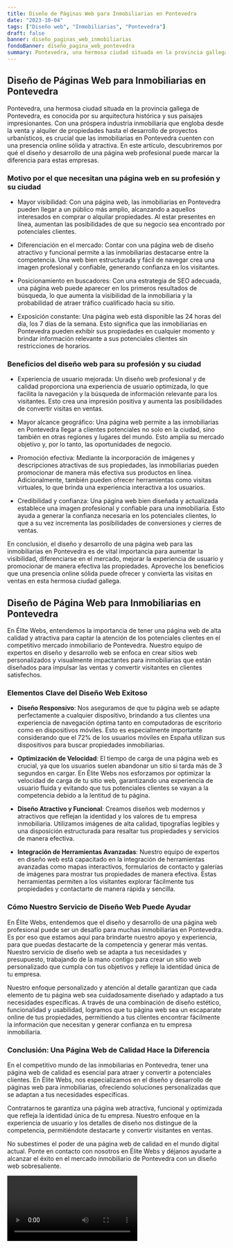 ```yaml
---
title: Diseño de Páginas Web para Inmobiliarias en Pontevedra
date: "2023-10-04"
tags: ["Diseño web", "Inmobiliarias", "Pontevedra"]
draft: false
banner: diseño_paginas_web_inmobiliarias
fondoBanner: diseño_pagina_web_pontevedra
summary: Pontevedra, una hermosa ciudad situada en la provincia gallega de Pontevedra, es conocida por su arquitectura histórica y sus paisajes impresionantes. Con una próspera industria inmobiliaria que engloba desde la venta y alquiler de propiedades hasta el desarrollo de proyectos urbanísticos, es crucial que las inmobiliarias en Pontevedra cuenten con una presencia online sólida y atractiva. En este artículo, descubriremos por qué el diseño y desarrollo de una página web profesional puede marcar la diferencia para estas empresas.
---
```



## Diseño de Páginas Web para Inmobiliarias en Pontevedra

Pontevedra, una hermosa ciudad situada en la provincia gallega de Pontevedra, es conocida por su arquitectura histórica y sus paisajes impresionantes. Con una próspera industria inmobiliaria que engloba desde la venta y alquiler de propiedades hasta el desarrollo de proyectos urbanísticos, es crucial que las inmobiliarias en Pontevedra cuenten con una presencia online sólida y atractiva. En este artículo, descubriremos por qué el diseño y desarrollo de una página web profesional puede marcar la diferencia para estas empresas.

### Motivo por el que necesitan una página web en su profesión y su ciudad

- Mayor visibilidad: Con una página web, las inmobiliarias en Pontevedra pueden llegar a un público más amplio, alcanzando a aquellos interesados en comprar o alquilar propiedades. Al estar presentes en línea, aumentan las posibilidades de que su negocio sea encontrado por potenciales clientes.

- Diferenciación en el mercado: Contar con una página web de diseño atractivo y funcional permite a las inmobiliarias destacarse entre la competencia. Una web bien estructurada y fácil de navegar crea una imagen profesional y confiable, generando confianza en los visitantes.

- Posicionamiento en buscadores: Con una estrategia de SEO adecuada, una página web puede aparecer en los primeros resultados de búsqueda, lo que aumenta la visibilidad de la inmobiliaria y la probabilidad de atraer tráfico cualificado hacia su sitio.

- Exposición constante: Una página web está disponible las 24 horas del día, los 7 días de la semana. Esto significa que las inmobiliarias en Pontevedra pueden exhibir sus propiedades en cualquier momento y brindar información relevante a sus potenciales clientes sin restricciones de horarios.

### Beneficios del diseño web para su profesión y su ciudad

- Experiencia de usuario mejorada: Un diseño web profesional y de calidad proporciona una experiencia de usuario optimizada, lo que facilita la navegación y la búsqueda de información relevante para los visitantes. Esto crea una impresión positiva y aumenta las posibilidades de convertir visitas en ventas.

- Mayor alcance geográfico: Una página web permite a las inmobiliarias en Pontevedra llegar a clientes potenciales no solo en la ciudad, sino también en otras regiones y lugares del mundo. Esto amplía su mercado objetivo y, por lo tanto, las oportunidades de negocio.

- Promoción efectiva: Mediante la incorporación de imágenes y descripciones atractivas de sus propiedades, las inmobiliarias pueden promocionar de manera más efectiva sus productos en línea. Adicionalmente, también pueden ofrecer herramientas como visitas virtuales, lo que brinda una experiencia interactiva a los usuarios.

- Credibilidad y confianza: Una página web bien diseñada y actualizada establece una imagen profesional y confiable para una inmobiliaria. Esto ayuda a generar la confianza necesaria en los potenciales clientes, lo que a su vez incrementa las posibilidades de conversiones y cierres de ventas.

En conclusión, el diseño y desarrollo de una página web para las inmobiliarias en Pontevedra es de vital importancia para aumentar la visibilidad, diferenciarse en el mercado, mejorar la experiencia de usuario y promocionar de manera efectiva las propiedades. Aproveche los beneficios que una presencia online sólida puede ofrecer y convierta las visitas en ventas en esta hermosa ciudad gallega.

<GifSeo />

<Cta />

## Diseño de Página Web para Inmobiliarias en Pontevedra

En Élite Webs, entendemos la importancia de tener una página web de alta calidad y atractiva para captar la atención de los potenciales clientes en el competitivo mercado inmobiliario de Pontevedra. Nuestro equipo de expertos en diseño y desarrollo web se enfoca en crear sitios web personalizados y visualmente impactantes para inmobiliarias que están diseñados para impulsar las ventas y convertir visitantes en clientes satisfechos.

### Elementos Clave del Diseño Web Exitoso

- **Diseño Responsivo**: Nos aseguramos de que tu página web se adapte perfectamente a cualquier dispositivo, brindando a tus clientes una experiencia de navegación óptima tanto en computadoras de escritorio como en dispositivos móviles. Esto es especialmente importante considerando que el 72% de los usuarios móviles en España utilizan sus dispositivos para buscar propiedades inmobiliarias.

- **Optimización de Velocidad**: El tiempo de carga de una página web es crucial, ya que los usuarios suelen abandonar un sitio si tarda más de 3 segundos en cargar. En Élite Webs nos esforzamos por optimizar la velocidad de carga de tu sitio web, garantizando una experiencia de usuario fluida y evitando que tus potenciales clientes se vayan a la competencia debido a la lentitud de tu página.

- **Diseño Atractivo y Funcional**: Creamos diseños web modernos y atractivos que reflejan la identidad y los valores de tu empresa inmobiliaria. Utilizamos imágenes de alta calidad, tipografías legibles y una disposición estructurada para resaltar tus propiedades y servicios de manera efectiva.

- **Integración de Herramientas Avanzadas**: Nuestro equipo de expertos en diseño web está capacitado en la integración de herramientas avanzadas como mapas interactivos, formularios de contacto y galerías de imágenes para mostrar tus propiedades de manera efectiva. Estas herramientas permiten a los visitantes explorar fácilmente tus propiedades y contactarte de manera rápida y sencilla.

### Cómo Nuestro Servicio de Diseño Web Puede Ayudar

En Élite Webs, entendemos que el diseño y desarrollo de una página web profesional puede ser un desafío para muchas inmobiliarias en Pontevedra. Es por eso que estamos aquí para brindarte nuestro apoyo y experiencia, para que puedas destacarte de la competencia y generar más ventas. Nuestro servicio de diseño web se adapta a tus necesidades y presupuesto, trabajando de la mano contigo para crear un sitio web personalizado que cumpla con tus objetivos y refleje la identidad única de tu empresa.

Nuestro enfoque personalizado y atención al detalle garantizan que cada elemento de tu página web sea cuidadosamente diseñado y adaptado a tus necesidades específicas. A través de una combinación de diseño estético, funcionalidad y usabilidad, logramos que tu página web sea un escaparate online de tus propiedades, permitiendo a tus clientes encontrar fácilmente la información que necesitan y generar confianza en tu empresa inmobiliaria.

### Conclusión: Una Página Web de Calidad Hace la Diferencia

En el competitivo mundo de las inmobiliarias en Pontevedra, tener una página web de calidad es esencial para atraer y convertir a potenciales clientes. En Élite Webs, nos especializamos en el diseño y desarrollo de páginas web para inmobiliarias, ofreciendo soluciones personalizadas que se adaptan a tus necesidades específicas.

Contratarnos te garantiza una página web atractiva, funcional y optimizada que refleja la identidad única de tu empresa. Nuestro enfoque en la experiencia de usuario y los detalles de diseño nos distingue de la competencia, permitiéndote destacarte y convertir visitantes en ventas.

No subestimes el poder de una página web de calidad en el mundo digital actual. Ponte en contacto con nosotros en Élite Webs y déjanos ayudarte a alcanzar el éxito en el mercado inmobiliario de Pontevedra con un diseño web sobresaliente.

<Video />

<CtaBot job="Inmobiliarias" city="Pontevedra" />

<Gmaps query="Pontevedra+españa+maps" />
